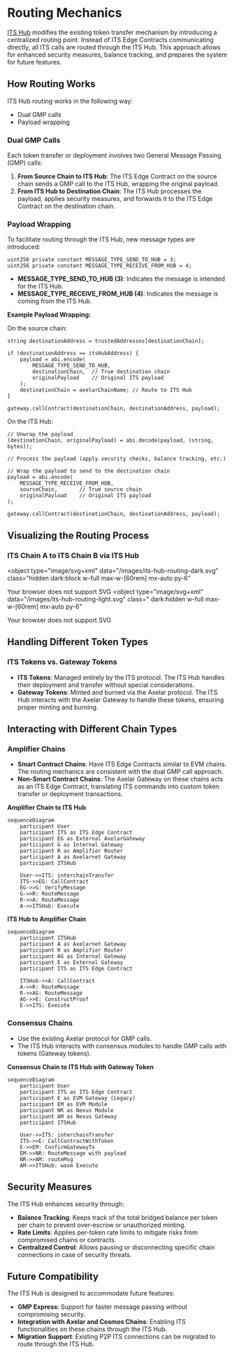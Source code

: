 # Routing Mechanics

[ITS Hub](/dev/amplifier/its-hub/introduction/) modifies the existing token transfer mechanism by introducing a centralized routing point. Instead of ITS Edge Contracts communicating directly, all ITS calls are routed through the ITS Hub. This approach allows for enhanced security measures, balance tracking, and prepares the system for future features.

## How Routing Works

ITS Hub routing works in the following way:

- Dual GMP calls
- Payload wrapping

### Dual GMP Calls

Each token transfer or deployment involves two General Message Passing (GMP) calls:

1. **From Source Chain to ITS Hub**: The ITS Edge Contract on the source chain sends a GMP call to the ITS Hub, wrapping the original payload.
2. **From ITS Hub to Destination Chain**: The ITS Hub processes the payload, applies security measures, and forwards it to the ITS Edge Contract on the destination chain.

### Payload Wrapping

To facilitate routing through the ITS Hub, new message types are introduced:

```solidity
uint256 private constant MESSAGE_TYPE_SEND_TO_HUB = 3;
uint256 private constant MESSAGE_TYPE_RECEIVE_FROM_HUB = 4;
```

- **MESSAGE_TYPE_SEND_TO_HUB (3)**: Indicates the message is intended for the ITS Hub.
- **MESSAGE_TYPE_RECEIVE_FROM_HUB (4)**: Indicates the message is coming from the ITS Hub.

**Example Payload Wrapping:**

On the source chain:

```solidity
string destinationAddress = trustedAddresses[destinationChain];

if (destinationAddress == itsHubAddress) {
    payload = abi.encode(
        MESSAGE_TYPE_SEND_TO_HUB,
        destinationChain,  // True destination chain
        originalPayload    // Original ITS payload
    );
    destinationChain = axelarChainName; // Route to ITS Hub
}

gateway.callContract(destinationChain, destinationAddress, payload);
```

On the ITS Hub:

```solidity
// Unwrap the payload
(destinationChain, originalPayload) = abi.decode(payload, (string, bytes));

// Process the payload (apply security checks, balance tracking, etc.)

// Wrap the payload to send to the destination chain
payload = abi.encode(
    MESSAGE_TYPE_RECEIVE_FROM_HUB,
    sourceChain,       // True source chain
    originalPayload    // Original ITS payload
);

gateway.callContract(destinationChain, destinationAddress, payload);
```

## Visualizing the Routing Process

### ITS Chain A to ITS Chain B via ITS Hub

<object
  type="image/svg+xml"
  data="/images/its-hub-routing-dark.svg"
  class="hidden dark:block w-full max-w-[60rem] mx-auto py-6"
>
  Your browser does not support SVG
</object>
<object
  type="image/svg+xml"
  data="/images/its-hub-routing-light.svg"
  class=" dark:hidden w-full max-w-[60rem] mx-auto py-6"
>
  Your browser does not support SVG
</object>

## Handling Different Token Types

### ITS Tokens vs. Gateway Tokens

- **ITS Tokens**: Managed entirely by the ITS protocol. The ITS Hub handles their deployment and transfer without special considerations.
- **Gateway Tokens**: Minted and burned via the Axelar protocol. The ITS Hub interacts with the Axelar Gateway to handle these tokens, ensuring proper minting and burning.

## Interacting with Different Chain Types

### Amplifier Chains

- **Smart Contract Chains**: Have ITS Edge Contracts similar to EVM chains. The routing mechanics are consistent with the dual GMP call approach.
- **Non-Smart Contract Chains**: The Axelar Gateway on these chains acts as an ITS Edge Contract, translating ITS commands into custom token transfer or deployment transactions.

**Amplifier Chain to ITS Hub**

```mermaid
sequenceDiagram
    participant User
    participant ITS as ITS Edge Contract
    participant EG as External AxelarGateway
    participant G as Internal Gateway
    participant R as Amplifier Router
    participant A as Axelarnet Gateway
    participant ITSHub

    User->>ITS: interchainTransfer
    ITS->>EG: CallContract
    EG->>G: VerifyMessage
    G->>R: RouteMessage
    R->>A: RouteMessage
    A->>ITSHub: Execute
```

**ITS Hub to Amplifier Chain**

```mermaid
sequenceDiagram
    participant ITSHub
    participant A as Axelarnet Gateway
    participant R as Amplifier Router
    participant AG as Internal Gateway
    participant E as External Gateway
    participant ITS as ITS Edge Contract

    ITSHub->>A: CallContract
    A->>R: RouteMessage
    R->>AG: RouteMessage
    AG->>E: ConstructProof
    E->>ITS: Execute
```

### Consensus Chains

- Use the existing Axelar protocol for GMP calls.
- The ITS Hub interacts with consensus modules to handle GMP calls with tokens (Gateway tokens).

**Consensus Chain to ITS Hub with Gateway Token**

```mermaid
sequenceDiagram
    participant User
    participant ITS as ITS Edge Contract
    participant E as EVM Gateway (Legacy)
    participant EM as EVM Module
    participant NR as Nexus Module
    participant AM as Nexus Gateway
    participant ITSHub

    User->>ITS: interchainTransfer
    ITS->>E: CallContractWithToken
    E->>EM: ConfirmGatewayTx
    EM->>NR: RouteMessage with payload
    NR->>AM: routeMsg
    AM->>ITSHub: wasm Execute
```

## Security Measures

The ITS Hub enhances security through:

- **Balance Tracking**: Keeps track of the total bridged balance per token per chain to prevent over-escrow or unauthorized minting.
- **Rate Limits**: Applies per-token rate limits to mitigate risks from compromised chains or contracts.
- **Centralized Control**: Allows pausing or disconnecting specific chain connections in case of security threats.

## Future Compatibility

The ITS Hub is designed to accommodate future features:

- **GMP Express**: Support for faster message passing without compromising security.
- **Integration with Axelar and Cosmos Chains**: Enabling ITS functionalities on these chains through the ITS Hub.
- **Migration Support**: Existing P2P ITS connections can be migrated to route through the ITS Hub.
